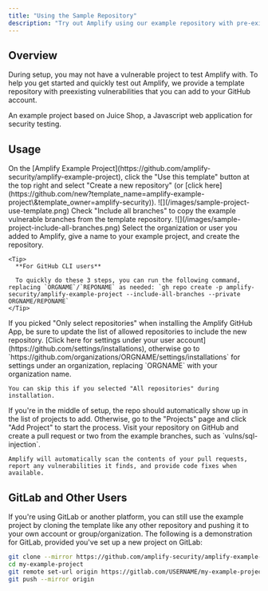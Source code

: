 ```yaml
---
title: "Using the Sample Repository"
description: "Try out Amplify using our example repository with pre-existing vulnerabilities."
---
```



## Overview

During setup, you may not have a vulnerable project to test Amplify with. To help you get started
and quickly test out Amplify, we provide a template repository with preexisting vulnerabilities that
you can add to your GitHub account.

<Card title="Amplify's Example Project" icon="paste" href="https://github.com/amplify-security/amplify-example-project" horizontal>
  An example project based on Juice Shop, a Javascript web application for security testing.
</Card>

## Usage

<Steps titleSize="h3">
  <Step title="Launch the template">
    On the [Amplify Example Project](https://github.com/amplify-security/amplify-example-project), click the "Use this template" button at the top right and select "Create a new repository" (or [click here](https://github.com/new?template_name=amplify-example-project\&template_owner=amplify-security)).
    ![](/images/sample-project-use-template.png)
  </Step>

  <Step title="Include all branches">
    Check "Include all branches" to copy the example vulnerable branches from the template repository.
    ![](/images/sample-project-include-all-branches.png)
  </Step>

  <Step title="Create your repository">
    Select the organization or user you added to Amplify, give a name to your example project, and create the repository.

    <Tip>
      **For GitHub CLI users**

      To quickly do these 3 steps, you can run the following command, replacing `ORGNAME`/`REPONAME` as needed: `gh repo create -p amplify-security/amplify-example-project --include-all-branches --private ORGNAME/REPONAME`
    </Tip>
  </Step>

  <Step title="Ensure Amplify can access your repository">
    If you picked "Only select repositories" when installing the Amplify GitHub App, be sure to update the list of allowed repositories to include the new repository. [Click here for settings under your user account](https://github.com/settings/installations), otherwise go to `https://github.com/organizations/ORGNAME/settings/installations` for settings under an organization, replacing `ORGNAME` with your organization name.

    You can skip this if you selected "All repositories" during installation.
  </Step>

  <Step title="Add your repository to Amplify">
    If you're in the middle of setup, the repo should automatically show up in the list of projects to add.
    Otherwise, go to the "Projects" page and click "Add Project" to start the process.
  </Step>

  <Step title="Open a pull request">
    Visit your repository on GitHub and create a pull request or two from the example branches, such as `vulns/sql-injection`.

    Amplify will automatically scan the contents of your pull requests, report any vulnerabilities it finds, and provide code fixes when available.
  </Step>
</Steps>

## GitLab and Other Users

If you're using GitLab or another platform, you can still use the example project by cloning the template like any other repository and pushing it to your own account or group/organization. The following is a demonstration for GitLab, provided you've set up a new project on GitLab:

```bash
git clone --mirror https://github.com/amplify-security/amplify-example-project.git my-example-project
cd my-example-project
git remote set-url origin https://gitlab.com/USERNAME/my-example-project.git
git push --mirror origin
```
